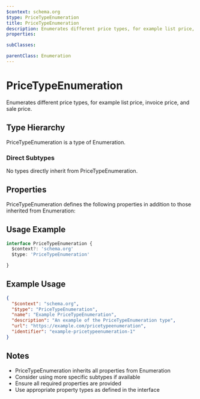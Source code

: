```yaml
---
$context: schema.org
$type: PriceTypeEnumeration
title: PriceTypeEnumeration
description: Enumerates different price types, for example list price, invoice price, and sale price.
properties:

subClasses:

parentClass: Enumeration
---
```


# PriceTypeEnumeration

Enumerates different price types, for example list price, invoice price, and sale price.

## Type Hierarchy

PriceTypeEnumeration is a type of Enumeration.

### Direct Subtypes

No types directly inherit from PriceTypeEnumeration.

## Properties

PriceTypeEnumeration defines the following properties in addition to those inherited from Enumeration:



## Usage Example

```typescript
interface PriceTypeEnumeration {
  $context?: 'schema.org'
  $type: 'PriceTypeEnumeration'

}
```

## Example Usage

```json
{
  "$context": "schema.org",
  "$type": "PriceTypeEnumeration",
  "name": "Example PriceTypeEnumeration",
  "description": "An example of the PriceTypeEnumeration type",
  "url": "https://example.com/pricetypeenumeration",
  "identifier": "example-pricetypeenumeration-1"
}
```

## Notes

- PriceTypeEnumeration inherits all properties from Enumeration
- Consider using more specific subtypes if available
- Ensure all required properties are provided
- Use appropriate property types as defined in the interface
